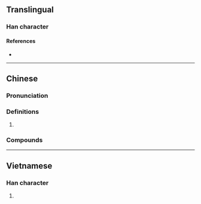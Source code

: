 {{character info/new}}
==Translingual==

===Han character===
{{Han char|rn=30|rad=口|as=22|sn=25|four=|canj=RSWU|ids=⿰口覽}}

====References====
* {{Han ref|kx=0216.051|dj=0436.241|hdz=10709.071|uh=56D5|ud=22229}}

----

==Chinese==
{{zh-forms|s=𰈆}}

===Pronunciation===
{{zh-pron
|cat=
}}

===Definitions===
{{zh-hanzi}}

# {{rfdef|zh}}

===Compounds===
{{su#bst:zh-der/new}}

----

==Vietnamese==

===Han character===
{{vi-hantu|[[trộm]]|rs=口22}}

# {{rfdef|vi|sort=口22}}